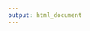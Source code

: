 ```yaml
--- 
output: html_document
---
```



<script src="https://dataverse.harvard.edu/resources/js/widgets.js?alias=jphillips&amp;dvUrl=https://dataverse.harvard.edu&amp;widgetScope=jphillips&amp;widget=iframe&amp;heightPx=500"></script>